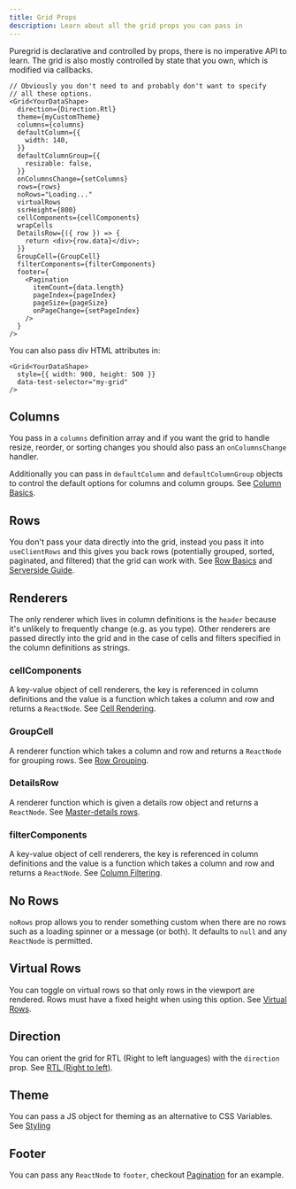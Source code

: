 ```yaml
---
title: Grid Props
description: Learn about all the grid props you can pass in
---
```



Puregrid is declarative and controlled by props, there is no imperative API to learn. The grid is also mostly controlled by state that you own, which is modified via callbacks.

```tsx:title=A+quick+peak+at+all+available+Grid+props
// Obviously you don't need to and probably don't want to specify
// all these options.
<Grid<YourDataShape>
  direction={Direction.Rtl}
  theme={myCustomTheme}
  columns={columns}
  defaultColumn={{
    width: 140,
  }}
  defaultColumnGroup={{
    resizable: false,
  }}
  onColumnsChange={setColumns}
  rows={rows}
  noRows="Loading..."
  virtualRows
  ssrHeight={800}
  cellComponents={cellComponents}
  wrapCells
  DetailsRow={({ row }) => {
    return <div>{row.data}</div>;
  }}
  GroupCell={GroupCell}
  filterComponents={filterComponents}
  footer={
    <Pagination
      itemCount={data.length}
      pageIndex={pageIndex}
      pageSize={pageSize}
      onPageChange={setPageIndex}
    />
  }
/>
```

You can also pass div HTML attributes in:

```tsx:title=Grid+HTML+attributes
<Grid<YourDataShape>
  style={{ width: 900, height: 500 }}
  data-test-selector="my-grid"
/>
```

## Columns

You pass in a `columns` definition array and if you want the grid to handle resize, reorder, or sorting changes you should also pass an `onColumnsChange` handler.

Additionally you can pass in `defaultColumn` and `defaultColumnGroup` objects to control the default options for columns and column groups. See [Column Basics](/columns/column-basics).

## Rows

You don't pass your data directly into the grid, instead you pass it into `useClientRows` and this gives you back rows (potentially grouped, sorted, paginated, and filtered) that the grid can work with. See [Row Basics](/rows/row-basics) and [Serverside Guide](/rows/serverside-rows).

## Renderers

The only renderer which lives in column definitions is the `header` because it's unlikely to frequently change (e.g. as you type). Other renderers are passed directly into the grid and in the case of cells and filters specified in the column definitions as strings.

### cellComponents

A key-value object of cell renderers, the key is referenced in column definitions and the value is a function which takes a column and row and returns a `ReactNode`. See [Cell Rendering](/cells/cell-rendering).

### GroupCell

A renderer function which takes a column and row and returns a `ReactNode` for grouping rows. See [Row Grouping](/rows/row-grouping).

### DetailsRow

A renderer function which is given a details row object and returns a `ReactNode`. See [Master-details rows](/rows/master-details-rows).

### filterComponents

A key-value object of cell renderers, the key is referenced in column definitions and the value is a function which takes a column and row and returns a `ReactNode`. See [Column Filtering](/columns/column-filtering).

## No Rows

`noRows` prop allows you to render something custom when there are no rows such as a loading spinner or a message (or both). It defaults to `null` and any `ReactNode` is permitted.

<Showcase fileName="NoRows.tsx">
  <NoRows />
</Showcase>

## Virtual Rows

You can toggle on virtual rows so that only rows in the viewport are rendered. Rows must have a fixed height when using this option. See [Virtual Rows](/rows/virtual-rows).

## Direction

You can orient the grid for RTL (Right to left languages) with the `direction` prop. See [RTL (Right to left)](/rtl).

## Theme

You can pass a JS object for theming as an alternative to CSS Variables. See [Styling](/styling)

## Footer

You can pass any `ReactNode` to `footer`, checkout [Pagination](/rows/pagination) for an example.
